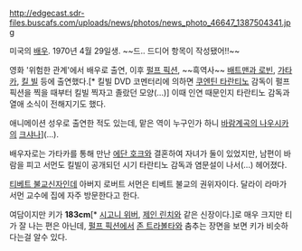 http://edgecast.sdr-files.buscafs.com/uploads/news/photos/news_photo_46647_1387504341.jpg

미국의 [[배우]]. 1970년 4월 29일생. ~~드.. 드디어 항목이 작성됐어!!~~

영화 '위험한 관계'에서 배우로 출연, 이후 [[펄프 픽션]], ~~흑역사~~ [[배트맨과 로빈]], [[가타카]], [[킬 빌]] 등에 출연했다.[* 킬빌 DVD 코멘터리에 의하면 [[쿠엔틴 타란티노]] 감독이 펄프 픽션을 찍을 때부터 킬빌 찍자고 졸랐던 모양(...)] 이때 인연 때문인지 타란티노 감독과 열애 소식이 전해지기도 했다.

애니메이션 성우로 출연한 적도 있는데, 맡은 역이 누구인가 하니 [[바람계곡의 나우시카]]의 [[크샤나]]](...).

배우자로는 가타카를 통해 만난 [[에단 호크]]와 결혼하여 자녀가 둘이 있었지만, 남편이 바람을 피고 서먼도 킬빌이 공개되던 시기 타란티노 감독과 염문설이 나서(...) 헤어졌다. 

[[티베트 불교]]신자인데 아버지 로버트 서먼은 티베트 불교의 권위자이다. 달라이 라마가 서먼 교수에 집에 자주 방문한다고 한다.

여담이지만 키가 '''183cm'''[* [[시고니 위버]], [[제인 린치]]와 같은 신장이다.]로 매우 크지만 티가 잘 나는 편은 아닌데, [[펄프 픽션]]에서 [[존 트라볼타]]와 춤추는 장면을 보면 키가 비슷하다는걸 알수 있다. 
